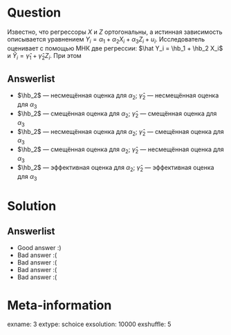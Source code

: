 Question
========
Известно, что регрессоры $X$ и $Z$ ортогональны,
а истинная зависимость описывается уравнением
$Y_i = \alpha_1 + \alpha_2 X_i + \alpha_3 Z_i + u_i$.
Исследователь оценивает с помощью МНК две регрессии:
$\hat Y_i = \hb_1 + \hb_2 X_i$ и $\hat Y_i = \hat \gamma_1 + \hat \gamma_2 Z_i$.
При этом


Answerlist
----------
*  $\hb_2$ — несмещённая оценка для $\alpha_2$; $\hat \gamma_2$ — несмещённая оценка для $\alpha_3$
*  $\hb_2$ — смещённая оценка для $\alpha_2$; $\hat \gamma_2$ — смещённая оценка для $\alpha_3$
*  $\hb_2$ — несмещённая оценка для $\alpha_2$; $\hat \gamma_2$ — смещённая оценка для $\alpha_3$
*  $\hb_2$ — смещённая оценка для $\alpha_2$; $\hat \gamma_2$ — несмещённая оценка для $\alpha_3$
*  $\hb_2$ — эффективная оценка для $\alpha_2$; $\hat \gamma_2$ — эффективная оценка для $\alpha_3$

Solution
========

Answerlist
----------
*  Good answer :)
*  Bad answer :(
*  Bad answer :(
*  Bad answer :(
*  Bad answer :(

Meta-information
================
exname: 3
extype: schoice
exsolution: 10000
exshuffle: 5
